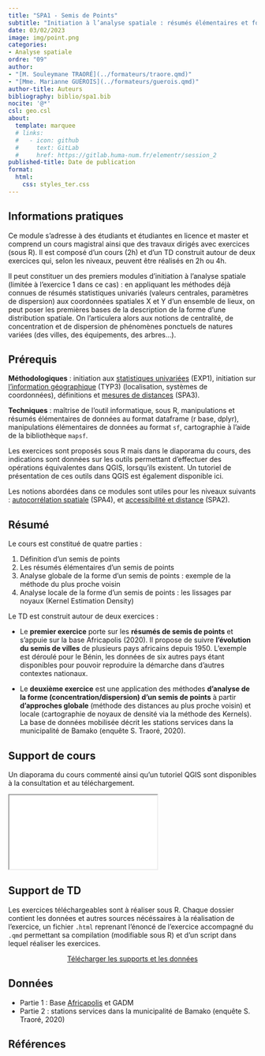 ```yaml
---
title: "SPA1 - Semis de Points"
subtitle: "Initiation à l’analyse spatiale : résumés élémentaires et formes de semis de points"
date: 03/02/2023
image: img/point.png
categories: 
- Analyse spatiale
ordre: "09" 
author: 
- "[M. Souleymane TRAORÉ](../formateurs/traore.qmd)"
- "[Mme. Marianne GUÉROIS](../formateurs/guerois.qmd)"
author-title: Auteurs
bibliography: biblio/spa1.bib
nocite: '@*'
csl: geo.csl
about:
  template: marquee
  # links:
  #   - icon: github
  #     text: GitLab
  #     href: https://gitlab.huma-num.fr/elementr/session_2
published-title: Date de publication 
format:
  html: 
    css: styles_ter.css
---
```


<!-- ::: {#contrib} -->

<!-- ### Contributeur·rice·s -->

<!-- ::: -->

## <i class="bi bi-info-circle"></i> Informations pratiques

Ce module s'adresse à des étudiants et étudiantes en licence et master et comprend un cours magistral ainsi que des travaux dirigés avec exercices (sous R). Il est composé d'un cours (2h) et d'un TD construit autour de deux exercices qui, selon les niveaux, peuvent être réalisés en 2h ou 4h.

Il peut constituer un des premiers modules d'initiation à l'analyse spatiale (limitée à l'exercice 1 dans ce cas) : en appliquant les méthodes déjà connues de résumés statistiques univariés (valeurs centrales, paramètres de dispersion) aux coordonnées spatiales X et Y d'un ensemble de lieux, on peut poser les premières bases de la description de la forme d'une distribution spatiale. On l'articulera alors aux notions de centralité, de concentration et de dispersion de phénomènes ponctuels de natures variées (des villes, des équipements, des arbres...).

## <i class="bi bi-ui-checks-grid"></i> Prérequis

**Méthodologiques** : initiation aux [statistiques univariées](exp1_uni.qmd) (EXP1), initiation sur [l'information géographique](typ3_ig.qmd) (TYP3) (localisation, systèmes de coordonnées), définitions et [mesures de distances](spa3_int.qmd) (SPA3).

**Techniques** : maîtrise de l'outil informatique, sous R, manipulations et résumés élémentaires de données au format dataframe (r base, dplyr), manipulations élémentaires de données au format `sf`, cartographie à l'aide de la bibliothèque `mapsf`.

Les exercices sont proposés sous R mais dans le diaporama du cours, des indications sont données sur les outils permettant d'effectuer des opérations équivalentes dans QGIS, lorsqu'ils existent. Un tutoriel de présentation de ces outils dans QGIS est également disponible ici.

Les notions abordées dans ce modules sont utiles pour les niveaux suivants : [autocorrélation spatiale](spa4_aut.qmd) (SPA4), et [accessibilité et distance](spa2_dis.qmd) (SPA2).

## <i class="bi bi-bookmark"></i> Résumé

Le cours est constitué de quatre parties :

1.  Définition d'un semis de points
2.  Les résumés élémentaires d'un semis de points
3.  Analyse globale de la forme d'un semis de points : exemple de la méthode du plus proche voisin
4.  Analyse locale de la forme d'un semis de points : les lissages par noyaux (Kernel Estimation Density)

Le TD est construit autour de deux exercices :

-   Le **premier exercice** porte sur les **résumés de semis de points** et s'appuie sur la base Africapolis (2020). Il propose de suivre **l'évolution du semis de villes** de plusieurs pays africains depuis 1950. L'exemple est déroulé pour le Bénin, les données de six autres pays étant disponibles pour pouvoir reproduire la démarche dans d'autres contextes nationaux.

-   Le **deuxième exercice** est une application des méthodes **d'analyse de la forme (concentration/dispersion) d'un semis de points** à partir **d'approches globale** (méthode des distances au plus proche voisin) et locale (cartographie de noyaux de densité via la méthode des Kernels). La base de données mobilisée décrit les stations services dans la municipalité de Bamako (enquête S. Traoré, 2020).

## <i class="bi bi-person-video3"></i> Support de cours

Un diaporama du cours commenté ainsi qu'un tutoriel QGIS sont disponibles à la consultation et au téléchargement.

<object class="slide" data="../modules/support/spa1_sem.pdf" type="application/pdf">

<iframe class="slide" src="../modules/support/spa1_sem.pdf">

</iframe>

</object>

## <i class="bi bi-person-video3"></i> Support de TD

Les exercices téléchargeables sont à réaliser sous R. Chaque dossier contient les données et autres sources nécéssaires à la réalisation de l'exercice, un fichier `.html` reprenant l'énoncé de l'exercice accompagné du `.qmd` permettant sa compilation (modifiable sous R) et d'un script dans lequel réaliser les exercices.

<center><a href="https://bit.ly/3kZisvY" class="btn btn-warning" role="button" aria-disabled="true" target="_blank" rel="noopener noreferrer"><i class="bi bi-cloud-arrow-down"></i> Télécharger les supports et les données </a></center>

## <i class="bi bi-clipboard-data"></i> Données

-   Partie 1 : Base [Africapolis](../donnees/vil_afric_2015.qmd) et GADM
-   Partie 2 : stations services dans la municipalité de Bamako (enquête S. Traoré, 2020)

## <i class="bi bi-file-earmark-text"></i> Références

::: {#refs}
:::

